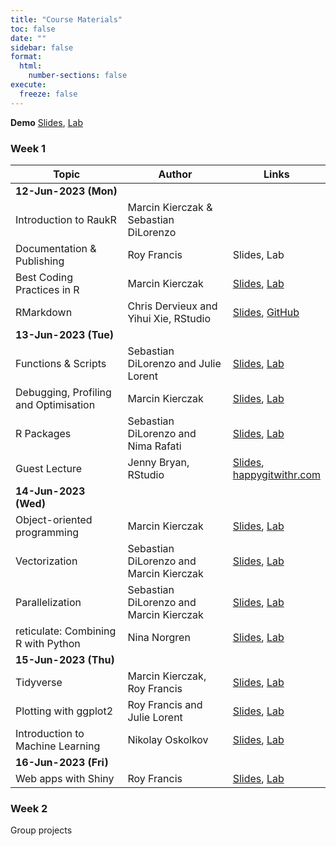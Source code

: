 ```yaml
---
title: "Course Materials"
toc: false
date: ""
sidebar: false
format:
  html:
    number-sections: false
execute:
  freeze: false
---
```


**Demo** [Slides](slides/demo/index.html), [Lab](labs/demo/index.html)
  
### Week 1

:::{.contents-table .column-body-outset}
|Topic                                |Author                                 |Links|
|-------------------------------------|---------------------------------------|-----|
|[**12-Jun-2023 (Mon)**]{.highlight}|||
|Introduction to RaukR                |Marcin Kierczak & Sebastian DiLorenzo  ||
|Documentation & Publishing           |Roy Francis                            |Slides, Lab|
|Best Coding Practices in R           |Marcin Kierczak                        |[Slides](slides/coding/index.html), [Lab](labs/coding/index.html)|
|RMarkdown                            |Chris Dervieux and Yihui Xie, RStudio  |[Slides](https://raukr-2022-rmd-skills.netlify.app), [GitHub](https://github.com/cderv/raukr-2022-rmd-skills)|
|[**13-Jun-2023 (Tue)**]{.highlight}|||
|Functions & Scripts                  |Sebastian DiLorenzo and Julie Lorent   |[Slides](slides/scripting/index.html), [Lab](labs/scripting/index.html)|
|Debugging, Profiling and Optimisation|Marcin Kierczak                        |[Slides](slides/debugging/index.html), [Lab](labs/debugging/index.html)|
|R Packages                           |Sebastian DiLorenzo and Nima Rafati    |[Slides](slides/packages/index.html), [Lab](labs/packages/index.html)|
|Guest Lecture                        |Jenny Bryan, RStudio                   |[Slides](https://rstats-wtf.github.io/wtf-2022-rsc/day1_4), [happygitwithr.com](https://happygitwithr.com/)|
|[**14-Jun-2023 (Wed)**]{.highlight}|||
|Object-oriented programming          |Marcin Kierczak                        |[Slides](slides/oop/index.html), [Lab](labs/oop/index.html)|
|Vectorization                        |Sebastian DiLorenzo and Marcin Kierczak|[Slides](slides/vectorization/index.html), [Lab](labs/vectorization/index.html)|
|Parallelization                      |Sebastian DiLorenzo and Marcin Kierczak|[Slides](slides/parallelization/index.html), [Lab](labs/parallelization/index.html)|
|reticulate: Combining R with Python  |Nina Norgren                           |[Slides](slides/reticulate/index.html), [Lab](labs/reticulate/index.html)|
|[**15-Jun-2023 (Thu)**]{.highlight}|||
|Tidyverse                            |Marcin Kierczak, Roy Francis           |[Slides](slides/tidyverse/index.html), [Lab](labs/tidyverse/index.html)|
|Plotting with ggplot2                |Roy Francis and Julie Lorent           |[Slides](slides/ggplot/index.html), [Lab](labs/ggplot/index.html)|
|Introduction to Machine Learning     |Nikolay Oskolkov                       |[Slides](slides/ml/index.html), [Lab](labs/ml/index.html)|
|[**16-Jun-2023 (Fri)**]{.highlight}|||
|Web apps with Shiny                  |Roy Francis                            |[Slides](slides/shiny/index.html), [Lab](labs/shiny/index.html)|
:::

### Week 2

Group projects
